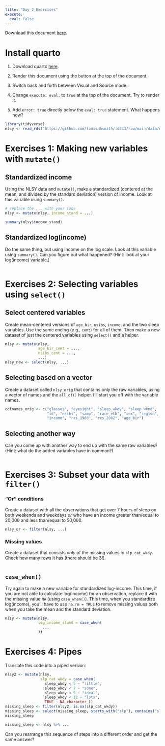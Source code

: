 ```yaml
---
title: "Day 2 Exercises"
execute: 
  eval: false
---
```


Download this document [here](_exercises_day_2.qmd).

# Install quarto

1.  Download quarto [here](https://quarto.org/docs/get-started/).

2.  Render this document using the button at the top of the document.

3.  Switch back and forth between Visual and Source mode.

4. Change `execute: eval:` to `true` at the top of the document. Try to render it.

5. Add `error: true` directly below the `eval: true` statement. What happens now?

```r
library(tidyverse)
nlsy <- read_rds("https://github.com/louisahsmith/id543/raw/main/data/nlsy.rds")
```

# Exercises 1: Making new variables with `mutate()`

## Standardized income

Using the NLSY data and `mutate()`, make a standardized (centered at the mean, and divided by the standard deviation) version of income. Look at this variable using `summary()`.

```r
# replace the ... with your code
nlsy <- mutate(nlsy, income_stand = ...)

summary(nlsy$income_stand)
```

## Standardized log(income)

Do the same thing, but using income on the log scale. Look at this variable using `summary()`. Can you figure out what happened? (Hint: look at your log(income) variable.)

```r

```

# Exercises 2: Selecting variables using `select()`

## Select centered variables

Create mean-centered versions of `age_bir`, `nsibs`, `income`, and the two sleep variables. Use the same ending (e.g., `cent`) for all of them. Then make a new dataset of just the centered variables using `select()` and a helper.

```r
nlsy <- mutate(nlsy,
               age_bir_cent = ...,
               nsibs_cent = ...,
               ...)
nlsy_new <- select(nlsy, ...)
```

## Selecting based on a vector

Create a dataset called `nlsy_orig` that contains only the raw variables, using a vector of names and the `all_of()` helper. I'll start you off with the variable names.

```r
colnames_orig <- c("glasses", "eyesight", "sleep_wkdy", "sleep_wknd",
                   "id", "nsibs", "samp", "race_eth", "sex", "region", 
                   "income", "res_1980", "res_2002", "age_bir")
```

## Selecting another way

Can you come up with another way to end up with the same raw variables? (Hint: what do the added variables have in common?)

```r

```

# Exercises 3: Subset your data with `filter()`

### "Or" conditions

Create a dataset with all the observations that get over 7 hours of sleep on both weekends and weekdays *or* who have an income greater than/equal to 20,000 and less than/equal to 50,000.

```r
nlsy_or <- filter(nlsy, ...)
```

### Missing values

Create a dataset that consists *only* of the missing values in `slp_cat_wkdy`. Check how many rows it has (there should be 3!).

```r

```

## `case_when()`

Try again to make a new variable for standardized log-income. This time, if you are not able to calculate log(income) for an observation, replace it with the missing value `NA` (using `case_when()`). This time, when you standardize log(income), you'll have to use `na.rm = TRUE` to remove missing values both when you take the mean and the standard deviation.

```r
nlsy <- mutate(nlsy,
               log_income_stand = case_when(
                 ...
               ))
```

# Exercises 4: Pipes

Translate this code into a piped version:

```r
nlsy2 <- mutate(nlsy, 
                slp_cat_wkdy = case_when(
                  sleep_wkdy < 5 ~ "little",
                  sleep_wkdy < 7 ~ "some",
                  sleep_wkdy < 9 ~ "ideal",
                  sleep_wkdy < 12 ~ "lots",
                  TRUE ~ NA_character_))
missing_sleep <- filter(nlsy2, is.na(slp_cat_wkdy))
missing_sleep <- select(missing_sleep, starts_with("slp"), contains("sleep"))
missing_sleep
```

```r
missing_sleep <- nlsy %>% ...
```

Can you rearrange this sequence of steps into a different order and get the same answer?

```r

```
